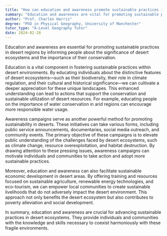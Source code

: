 ```yaml
---
title: "How can education and awareness promote sustainable practices in deserts?"
summary: "Education and awareness are vital for promoting sustainable practices in deserts, highlighting the significance of desert ecosystems and the need for their conservation."
author: "Prof. Charles Harris"
degree: "PhD in Physical Geography, University of Manchester"
tutor_type: "A-Level Geography Tutor"
date: 2024-02-28
---
```


Education and awareness are essential for promoting sustainable practices in desert regions by informing people about the significance of desert ecosystems and the importance of their conservation.

Education is a vital component in fostering sustainable practices within desert environments. By educating individuals about the distinctive features of desert ecosystems—such as their biodiversity, their role in climate regulation, and their cultural and historical significance—we can cultivate a deeper appreciation for these unique landscapes. This enhanced understanding can lead to actions that support the conservation and sustainable utilization of desert resources. For example, educating people on the importance of water conservation in arid regions can encourage more responsible water usage.

Awareness campaigns serve as another powerful method for promoting sustainability in deserts. These initiatives can take various forms, including public service announcements, documentaries, social media outreach, and community events. The primary objective of these campaigns is to elevate public understanding of the challenges faced by desert ecosystems, such as climate change, resource overexploitation, and habitat destruction. By drawing attention to these pressing issues, awareness campaigns can motivate individuals and communities to take action and adopt more sustainable practices.

Moreover, education and awareness can also facilitate sustainable economic development in desert areas. By offering training and resources focused on sustainable agriculture, renewable energy technologies, and eco-tourism, we can empower local communities to create sustainable livelihoods that do not adversely impact the desert environment. This approach not only benefits the desert ecosystem but also contributes to poverty alleviation and social development.

In summary, education and awareness are crucial for advancing sustainable practices in desert ecosystems. They provide individuals and communities with the knowledge and skills necessary to coexist harmoniously with these fragile environments.
    